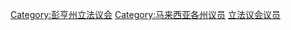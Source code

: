 [[Category:彭亨州立法议会|Category:彭亨州立法议会]]
[[Category:马来西亚各州议员|Category:马来西亚各州议员]]
[[Category:彭亨州政治人物|立法议会议员]]